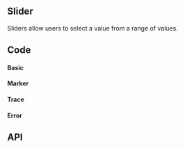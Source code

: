 

## Slider

<Tags />
<!-- introduction start -->
Sliders allow users to select a value from a range of values.
<!-- introduction end -->

## Code

#### Basic

<SliderPlayground height="15rem" />

#### Marker

<SliderMarkerPlayground height="15rem" />

#### Trace

<SliderTracePlayground height="18rem" />

#### Error

<SliderErrorPlayground height="14rem" />

## API

<PropsApi />
